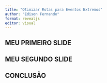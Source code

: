 ```yaml
---
title: "Otimizar Rotas para Eventos Extremos"
author: "Edison Fernando"
format: revealjs
editor: visual
---
```


## MEU PRIMEIRO SLIDE




## MEU SEGUNDO SLIDE



## CONCLUSÃO

```{}
```
